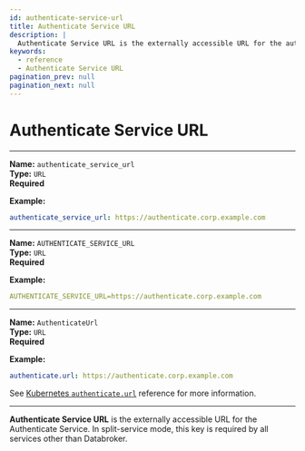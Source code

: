 ```yaml
---
id: authenticate-service-url
title: Authenticate Service URL
description: |
  Authenticate Service URL is the externally accessible URL for the authenticate service.
keywords:
  - reference
  - Authenticate Service URL
pagination_prev: null
pagination_next: null
---
```



# Authenticate Service URL

<Tabs>
<TabItem value="Config file key" label="Config file key">

---

**Name:** `authenticate_service_url` <br/>
**Type:** `URL` <br/>
**Required**

**Example:**

```yaml title="config.yaml"
authenticate_service_url: https://authenticate.corp.example.com
```

</TabItem>
<TabItem value="Environment variable" label="Environment variable">

---

**Name:** `AUTHENTICATE_SERVICE_URL` <br/>
**Type:** `URL` <br/>
**Required**

**Example:**

```yaml title="config.yaml"
AUTHENTICATE_SERVICE_URL=https://authenticate.corp.example.com
```

</TabItem>
<TabItem value="Kubernetes" label="Kubernetes">

---

**Name:** `AuthenticateUrl` <br/>
**Type:** `URL` <br/>
**Required**

**Example:**

```yaml title="ingress.yaml"
authenticate.url: https://authenticate.corp.example.com
```

See [Kubernetes `authenticate.url`](/docs/deploying/k8s/reference#authenticate) reference for more information.

</TabItem>
</Tabs>

---

**Authenticate Service URL** is the externally accessible URL for the Authenticate Service. In split-service mode, this key is required by all services other than Databroker.
